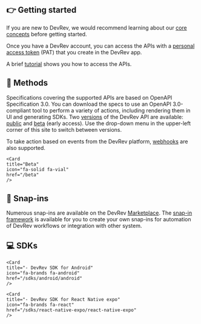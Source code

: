 ## 👉 Getting started

If you are new to DevRev, we would recommend learning about our [core concepts](https://docs.devrev.ai/intro) before getting started.

Once you have a DevRev account, you can access the APIs with a [personal access token](/about/authentication) (PAT) that you create in the DevRev app.

A brief [tutorial](/api-reference/getting-started) shows you how to access the APIs.

## 🧬 Methods

Specifications covering the supported APIs are based on OpenAPI Specification 3.0. You can download the specs to use an OpenAPI 3.0-compliant tool to perform a variety of actions, including rendering them in UI and generating SDKs. Two [versions](/about/versioning) of the DevRev API are available: [public](/public) and [beta](/beta) (early access). Use the drop-down menu in the upper-left corner of this site to switch between versions.

To take action based on events from the DevRev platform, [webhooks](/guides/webhooks) are also supported.
<Cards>
    <Card
    title="Public"
    icon="fa-solid fa-code"
    href="/public"
    />

    <Card
    title="Beta"
    icon="fa-solid fa-vial"
    href="/beta"
    />
</Cards>

## 🧩 Snap-ins

Numerous snap-ins are available on the DevRev [Marketplace](https://devrev.ai/marketplace). The [snap-in framework](/snapin-development/concepts) is available for you to create your own snap-ins for automation of DevRev workflows or integration with other system.

## 💻 SDKs

<Cards>
    <Card
    title="PLuG Web SDK"
    icon="fa-solid fa-message"
    href="/sdks/web/installation"
    />

    <Card
    title="- DevRev SDK for Android"
    icon="fa-brands fa-android"
    href="/sdks/android/android"
    />

  <Card
    title="- DevRev SDK for iOS"
    icon="fa-brands fa-apple"
    href="/sdks/ios/ios"
    />

  <Card
    title="- DevRev SDK for React Native"
    icon="fa-brands fa-react"
    href="/sdks/react-native/react-native"
    />

    <Card
    title="- DevRev SDK for React Native expo"
    icon="fa-brands fa-react"
    href="/sdks/react-native-expo/react-native-expo"
    />

  <Card
    title="- DevRev SDK for Cordova"
    icon="fa-brands fa-js"
    href="/sdks/cordova/cordova"
    />

  <Card
    title="- DevRev SDK for Flutter"
    icon="fa-brands fa-flutter"
    href="/sdks/flutter/flutter"
    />
</Cards>
